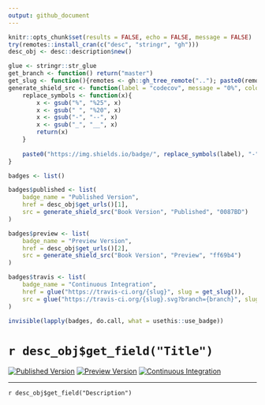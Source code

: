 ```yaml
---
output: github_document
---
```


```r
knitr::opts_chunk$set(results = FALSE, echo = FALSE, message = FALSE)
try(remotes::install_cran(c("desc", "stringr", "gh")))
desc_obj <- desc::description$new()
```

```r
glue <- stringr::str_glue
get_branch <- function() return("master")
get_slug <- function(){remotes <- gh::gh_tree_remote(".."); paste0(remotes$username, '/', remotes$repo)}
generate_shield_src <- function(label = "codecov", message = "0%", color = "red"){
    replace_symbols <- function(x){
        x <- gsub("%", "%25", x)
        x <- gsub(" ", "%20", x)
        x <- gsub("-", "--", x)
        x <- gsub("_", "__", x)
        return(x)
    }
    
    paste0("https://img.shields.io/badge/", replace_symbols(label), "-", replace_symbols(message), "-", color, ".svg")
}
```

```r
badges <- list()

badges$published <- list(
    badge_name = "Published Version", 
    href = desc_obj$get_urls()[1], 
    src = generate_shield_src("Book Version", "Published", "0087BD")
)

badges$preview <- list(
    badge_name = "Preview Version", 
    href = desc_obj$get_urls()[2], 
    src = generate_shield_src("Book Version", "Preview", "ff69b4")
)

badges$travis <- list(
    badge_name = "Continuous Integration", 
    href = glue("https://travis-ci.org/{slug}", slug = get_slug()), 
    src = glue("https://travis-ci.org/{slug}.svg?branch={branch}", slug = get_slug(), branch = get_branch())
)

invisible(lapply(badges, do.call, what = usethis::use_badge))
```

# `r desc_obj$get_field("Title")`

<!-- badges: start -->
[![Published Version](https://img.shields.io/badge/Book%20Version-Published-0087BD.svg)](https://template-book.netlify.com/)
[![Preview Version](https://img.shields.io/badge/Book%20Version-Preview-ff69b4.svg)](https://gh-preview--template-book.netlify.app/)
[![Continuous Integration](https://travis-ci.org/Kiwi-Random-House/template.book.svg?branch=master)](https://travis-ci.org/Kiwi-Random-House/template.book)
<!-- badges: end -->

---

`r desc_obj$get_field("Description")`
